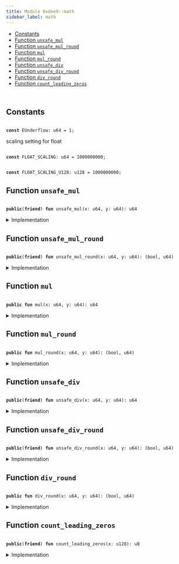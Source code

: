 ```yaml
---
title: Module 0xdee9::math
sidebar_label: math
---
```


<Link id="0xdee9_math"/>


-  [Constants](#@Constants_0)
-  [Function `unsafe_mul`](#0xdee9_math_unsafe_mul)
-  [Function `unsafe_mul_round`](#0xdee9_math_unsafe_mul_round)
-  [Function `mul`](#0xdee9_math_mul)
-  [Function `mul_round`](#0xdee9_math_mul_round)
-  [Function `unsafe_div`](#0xdee9_math_unsafe_div)
-  [Function `unsafe_div_round`](#0xdee9_math_unsafe_div_round)
-  [Function `div_round`](#0xdee9_math_div_round)
-  [Function `count_leading_zeros`](#0xdee9_math_count_leading_zeros)


<pre><code>
</code></pre>



<Link id="@Constants_0"></Link>

## Constants


<Link id="0xdee9_math_EUnderflow"></Link>



<pre><code>
<b>const</b> <Link to="math#0xdee9_math_EUnderflow">EUnderflow</Link>: u64 = 1;
</code></pre>



<Link id="0xdee9_math_FLOAT_SCALING"></Link>

scaling setting for float


<pre><code>
<b>const</b> <Link to="math#0xdee9_math_FLOAT_SCALING">FLOAT_SCALING</Link>: u64 = 1000000000;
</code></pre>



<Link id="0xdee9_math_FLOAT_SCALING_U128"></Link>



<pre><code>
<b>const</b> <Link to="math#0xdee9_math_FLOAT_SCALING_U128">FLOAT_SCALING_U128</Link>: u128 = 1000000000;
</code></pre>



<Link id="0xdee9_math_unsafe_mul"></Link>

## Function `unsafe_mul`



<pre><code>
<b>public</b>(<b>friend</b>) <b>fun</b> <Link to="math#0xdee9_math_unsafe_mul">unsafe_mul</Link>(x: u64, y: u64): u64
</code></pre>



<details>
<summary>Implementation</summary>


<pre><code>
<b>public</b>(package) <b>fun</b> <Link to="math#0xdee9_math_unsafe_mul">unsafe_mul</Link>(x: u64, y: u64): u64 \{
    <b>let</b> (_, result) = <Link to="math#0xdee9_math_unsafe_mul_round">unsafe_mul_round</Link>(x, y);
    result
}
</code></pre>



</details>

<Link id="0xdee9_math_unsafe_mul_round"></Link>

## Function `unsafe_mul_round`



<pre><code>
<b>public</b>(<b>friend</b>) <b>fun</b> <Link to="math#0xdee9_math_unsafe_mul_round">unsafe_mul_round</Link>(x: u64, y: u64): (bool, u64)
</code></pre>



<details>
<summary>Implementation</summary>


<pre><code>
<b>public</b>(package) <b>fun</b> <Link to="math#0xdee9_math_unsafe_mul_round">unsafe_mul_round</Link>(x: u64, y: u64): (bool, u64) \{
    <b>let</b> x = x <b>as</b> u128;
    <b>let</b> y = y <b>as</b> u128;
    <b>let</b> <b>mut</b> is_round_down = <b>true</b>;
    <b>if</b> ((x * y) % <Link to="math#0xdee9_math_FLOAT_SCALING_U128">FLOAT_SCALING_U128</Link> == 0) is_round_down = <b>false</b>;
    (is_round_down, (x * y / <Link to="math#0xdee9_math_FLOAT_SCALING_U128">FLOAT_SCALING_U128</Link>) <b>as</b> u64)
}
</code></pre>



</details>

<Link id="0xdee9_math_mul"></Link>

## Function `mul`



<pre><code>
<b>public</b> <b>fun</b> <Link to="math#0xdee9_math_mul">mul</Link>(x: u64, y: u64): u64
</code></pre>



<details>
<summary>Implementation</summary>


<pre><code>
<b>public</b> <b>fun</b> <Link to="math#0xdee9_math_mul">mul</Link>(x: u64, y: u64): u64 \{
    <b>let</b> (_, result) = <Link to="math#0xdee9_math_unsafe_mul_round">unsafe_mul_round</Link>(x, y);
    <b>assert</b>!(result &gt; 0, <Link to="math#0xdee9_math_EUnderflow">EUnderflow</Link>);
    result
}
</code></pre>



</details>

<Link id="0xdee9_math_mul_round"></Link>

## Function `mul_round`



<pre><code>
<b>public</b> <b>fun</b> <Link to="math#0xdee9_math_mul_round">mul_round</Link>(x: u64, y: u64): (bool, u64)
</code></pre>



<details>
<summary>Implementation</summary>


<pre><code>
<b>public</b> <b>fun</b> <Link to="math#0xdee9_math_mul_round">mul_round</Link>(x: u64, y: u64): (bool, u64) \{
    <b>let</b> (is_round_down, result) = <Link to="math#0xdee9_math_unsafe_mul_round">unsafe_mul_round</Link>(x, y);
    <b>assert</b>!(result &gt; 0, <Link to="math#0xdee9_math_EUnderflow">EUnderflow</Link>);
    (is_round_down, result)
}
</code></pre>



</details>

<Link id="0xdee9_math_unsafe_div"></Link>

## Function `unsafe_div`



<pre><code>
<b>public</b>(<b>friend</b>) <b>fun</b> <Link to="math#0xdee9_math_unsafe_div">unsafe_div</Link>(x: u64, y: u64): u64
</code></pre>



<details>
<summary>Implementation</summary>


<pre><code>
<b>public</b>(package) <b>fun</b> <Link to="math#0xdee9_math_unsafe_div">unsafe_div</Link>(x: u64, y: u64): u64 \{
    <b>let</b> (_, result) = <Link to="math#0xdee9_math_unsafe_div_round">unsafe_div_round</Link>(x, y);
    result
}
</code></pre>



</details>

<Link id="0xdee9_math_unsafe_div_round"></Link>

## Function `unsafe_div_round`



<pre><code>
<b>public</b>(<b>friend</b>) <b>fun</b> <Link to="math#0xdee9_math_unsafe_div_round">unsafe_div_round</Link>(x: u64, y: u64): (bool, u64)
</code></pre>



<details>
<summary>Implementation</summary>


<pre><code>
<b>public</b>(package) <b>fun</b> <Link to="math#0xdee9_math_unsafe_div_round">unsafe_div_round</Link>(x: u64, y: u64): (bool, u64) \{
    <b>let</b> x = x <b>as</b> u128;
    <b>let</b> y = y <b>as</b> u128;
    <b>let</b> <b>mut</b> is_round_down = <b>true</b>;
    <b>if</b> ((x * (<Link to="math#0xdee9_math_FLOAT_SCALING">FLOAT_SCALING</Link> <b>as</b> u128) % y) == 0) is_round_down = <b>false</b>;
    (is_round_down, (x * (<Link to="math#0xdee9_math_FLOAT_SCALING">FLOAT_SCALING</Link> <b>as</b> u128) / y) <b>as</b> u64)
}
</code></pre>



</details>

<Link id="0xdee9_math_div_round"></Link>

## Function `div_round`



<pre><code>
<b>public</b> <b>fun</b> <Link to="math#0xdee9_math_div_round">div_round</Link>(x: u64, y: u64): (bool, u64)
</code></pre>



<details>
<summary>Implementation</summary>


<pre><code>
<b>public</b> <b>fun</b> <Link to="math#0xdee9_math_div_round">div_round</Link>(x: u64, y: u64): (bool, u64) \{
    <b>let</b> (is_round_down, result) = <Link to="math#0xdee9_math_unsafe_div_round">unsafe_div_round</Link>(x, y);
    <b>assert</b>!(result &gt; 0, <Link to="math#0xdee9_math_EUnderflow">EUnderflow</Link>);
    (is_round_down, result)
}
</code></pre>



</details>

<Link id="0xdee9_math_count_leading_zeros"></Link>

## Function `count_leading_zeros`



<pre><code>
<b>public</b>(<b>friend</b>) <b>fun</b> <Link to="math#0xdee9_math_count_leading_zeros">count_leading_zeros</Link>(x: u128): u8
</code></pre>



<details>
<summary>Implementation</summary>


<pre><code>
<b>public</b>(package) <b>fun</b> <Link to="math#0xdee9_math_count_leading_zeros">count_leading_zeros</Link>(<b>mut</b> x: u128): u8 \{
    <b>if</b> (x == 0) \{
        128
    } <b>else</b> \{
        <b>let</b> <b>mut</b> n: u8 = 0;
        <b>if</b> (x & 0xFFFFFFFFFFFFFFFF0000000000000000 == 0) \{
            // x's higher 64 is all zero, shift the lower part over
            x = x &lt;&lt; 64;
            n = n + 64;
        };
        <b>if</b> (x & 0xFFFFFFFF000000000000000000000000 == 0) \{
            // x's higher 32 is all zero, shift the lower part over
            x = x &lt;&lt; 32;
            n = n + 32;
        };
        <b>if</b> (x & 0xFFFF0000000000000000000000000000 == 0) \{
            // x's higher 16 is all zero, shift the lower part over
            x = x &lt;&lt; 16;
            n = n + 16;
        };
        <b>if</b> (x & 0xFF000000000000000000000000000000 == 0) \{
            // x's higher 8 is all zero, shift the lower part over
            x = x &lt;&lt; 8;
            n = n + 8;
        };
        <b>if</b> (x & 0xF0000000000000000000000000000000 == 0) \{
            // x's higher 4 is all zero, shift the lower part over
            x = x &lt;&lt; 4;
            n = n + 4;
        };
        <b>if</b> (x & 0xC0000000000000000000000000000000 == 0) \{
            // x's higher 2 is all zero, shift the lower part over
            x = x &lt;&lt; 2;
            n = n + 2;
        };
        <b>if</b> (x & 0x80000000000000000000000000000000 == 0) \{
            n = n + 1;
        };

        n
    }
}
</code></pre>



</details>
